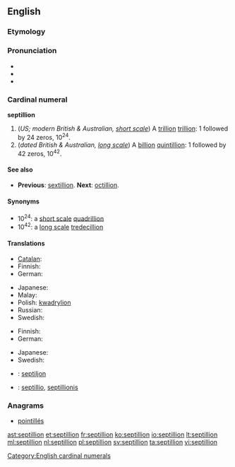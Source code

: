 {{also|Septillion}}
==English==

===Etymology===
{{confix|septi|gloss1=seven|illion}}

===Pronunciation===
* {{audio|En-us-septillion.ogg|Audio (US)}}
* {{hyphenation|sep-til-lion}}
* {{rhymes|ɪljən}}

===Cardinal numeral===
'''septillion'''

# (''US; modern British & Australian, [[w:Long and short scales|short scale]]'') A [[trillion]] [[trillion]]: 1 followed by 24 zeros, 10<sup>24</sup>.
# (''dated British & Australian, [[w:Long and short scales|long scale]]'') A [[billion]] [[quintillion]]: 1 followed by 42 zeros, 10<sup>42</sup>.

====See also====
* {{qualifier|short and long scale}} '''Previous''': [[sextillion]]. '''Next''': [[octillion]].

====Synonyms====
* 10<sup>24</sup>: a [[w:Long and short scales|short scale]] [[quadrillion]]
* 10<sup>42</sup>: a [[w:Long and short scales|long scale]] [[tredecillion]]

====Translations====
{{trans-top|a trillion trillion, 10<sup>24</sup>}}
* [[Catalan]]: {{t-|ca|quadrilió}}
* Finnish: {{t+|fi|kvadriljoona}}
* German: {{t+|de|Quadrillion|f}}
{{trans-mid}}
* Japanese: {{t-|ja|一秭|tr=isshi}}
* Malay: {{t|ms|septilion}}
* Polish: [[kwadrylion]] {{m}}
* Russian: {{t-|ru|септиллион|m|tr=septillión}}
* Swedish: {{t|sv|kvadriljon|c}}
{{trans-bottom}}

{{trans-top|a billion quintillion, 10<sup>42</sup>}}
* Finnish: {{t-|fi|septiljoona}}
* German: {{t+|de|Septillion|f}}
{{trans-mid}}
* Japanese: {{t-|ja|百正|tr=hyaku-sei}}
* Swedish: {{t|sv|septiljon|c}}
{{trans-bottom}}

{{checktrans}}
* {{ttbc|et}}: [[septiljon]]
* {{ttbc|la}}: [[septillio]], [[septillionis]]

===Anagrams===
* [[pointillés#English|pointillés]]

[[Category:English cardinal numerals]]

[[ast:septillion]]
[[et:septillion]]
[[fr:septillion]]
[[ko:septillion]]
[[io:septillion]]
[[lt:septillion]]
[[ml:septillion]]
[[nl:septillion]]
[[pl:septillion]]
[[sv:septillion]]
[[ta:septillion]]
[[vi:septillion]]